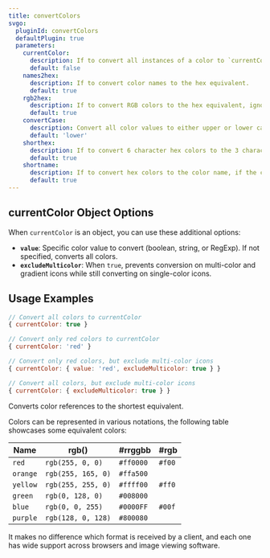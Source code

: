 ```yaml
---
title: convertColors
svgo:
  pluginId: convertColors
  defaultPlugin: true
  parameters:
    currentColor:
      description: If to convert all instances of a color to `currentColor`. This means to inherit the active foreground color, for example in HTML5 this would be the [`color`](https://developer.mozilla.org/docs/Web/CSS/color) property in CSS. Can be a boolean, string, RegExp, or an object with `value` and `excludeMulticolor` options.
      default: false
    names2hex:
      description: If to convert color names to the hex equivalent.
      default: true
    rgb2hex:
      description: If to convert RGB colors to the hex equivalent, ignores RGBA.
      default: true
    convertCase:
      description: Convert all color values to either upper or lower case by setting this to `'upper'` or `'lower'` respectively to improve compression. Set to `false` to disable this behavior.
      default: 'lower'
    shorthex:
      description: If to convert 6 character hex colors to the 3 character equivalent where possible.
      default: true
    shortname:
      description: If to convert hex colors to the color name, if the color name is shorter then the hex equivalent.
      default: true
---
```


## currentColor Object Options

When `currentColor` is an object, you can use these additional options:

- **`value`**: Specific color value to convert (boolean, string, or RegExp). If not specified, converts all colors.
- **`excludeMulticolor`**: When `true`, prevents conversion on multi-color and gradient icons while still converting on single-color icons.

## Usage Examples

```js
// Convert all colors to currentColor
{ currentColor: true }

// Convert only red colors to currentColor
{ currentColor: 'red' }

// Convert only red colors, but exclude multi-color icons
{ currentColor: { value: 'red', excludeMulticolor: true } }

// Convert all colors, but exclude multi-color icons
{ currentColor: { excludeMulticolor: true } }
```

Converts color references to the shortest equivalent.

Colors can be represented in various notations, the following table showcases some equivalent colors:

| Name     | rgb()              | #rrggbb   | #rgb   |
| -------- | ------------------ | --------- | ------ |
| `red`    | `rgb(255, 0, 0)`   | `#ff0000` | `#f00` |
| `orange` | `rgb(255, 165, 0)` | `#ffa500` |        |
| `yellow` | `rgb(255, 255, 0)` | `#ffff00` | `#ff0` |
| `green`  | `rgb(0, 128, 0)`   | `#008000` |        |
| `blue`   | `rgb(0, 0, 255)`   | `#0000FF` | `#00f` |
| `purple` | `rgb(128, 0, 128)` | `#800080` |        |

It makes no difference which format is received by a client, and each one has wide support across browsers and image viewing software.
